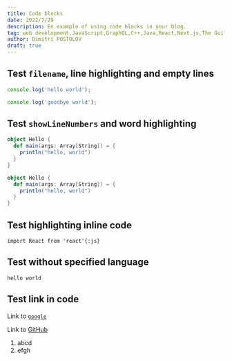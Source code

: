 ```yaml
---
title: Code blocks
date: 2022/7/29
description: En example of using code blocks in your blog.
tag: web development,JavaScript,GraphQL,C++,Java,React,Next.js,The Guild,MacBook Pro
author: Dimitri POSTOLOV
draft: true
---
```


## Test `filename`, line highlighting and empty lines

```js filename="test.js" {1}
console.log('hello world');

console.log('goodbye world');
```

## Test `showLineNumbers` and word highlighting

```scala showLineNumbers {2-4} /println/
object Hello {
  def main(args: Array[String]) = {
    println("hello, world")
  }
}

object Hello {
  def main(args: Array[String]) = {
    println("hello, world")
  }
}
```

## Test highlighting inline code

`import React from 'react'{:js}`

## Test without specified language

```text /hello/
hello world
```

## Test link in code

Link to [`google`](https://google.com)

Link to [GitHub](https://github.com)

1. abcd
2. efgh
